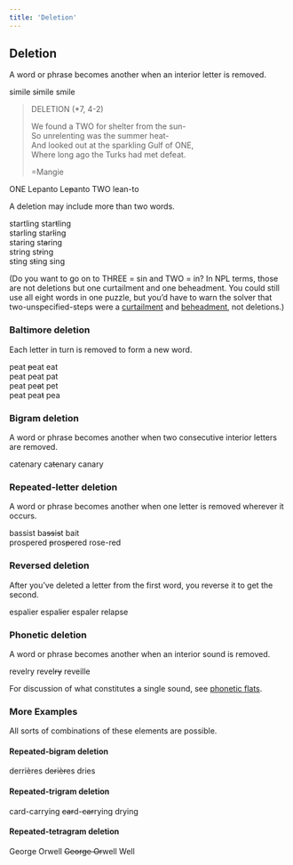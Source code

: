 ```yaml
---
title: 'Deletion'
---
```


## Deletion

A word or phrase becomes another when an interior letter is removed.

<span class="before">simile</span> <span class="before">s<del>i</del>mile</span> <span class="after">smile</span>

> DELETION (*7, 4-2)
> 
> We found a TWO for shelter from the sun-<br/>
> So unrelenting was the summer heat-<br/>
> And looked out at the sparkling Gulf of ONE,<br/>
> Where long ago the Turks had met defeat.
> 
> =Mangie

<span class="before"><label>ONE</label> Lepanto</span> <span class="before">Le<del>p</del>anto</span> <span class="after"><label>TWO</label> lean-to</span>

A deletion may include more than two words.

<p class="example-block">
<span class="before">startling</span> <span class="before">star<del>t</del>ling</span><br/>
<span class="before">starling</span> <span class="before">star<del>l</del>ing</span><br/>
<span class="before">staring</span> <span class="before">st<del>a</del>ring</span><br/>
<span class="before">string</span> <span class="before">st<del>r</del>ing</span><br/>
<span class="before">sting</span> <span class="before">s<del>t</del>ing</span>
<span class="after">sing</span>
</p>

(Do you want to go on to THREE = sin and TWO = in? In NPL terms, those are not deletions but one curtailment and one beheadment. You could still use all eight words in one puzzle, but you&rsquo;d have to warn the solver that two-unspecified-steps were a <a href="base/curtailment">curtailment</a> and <a href="base/beheadment">beheadment</a>, not deletions.)

### Baltimore deletion

Each letter in turn is removed to form a new word.

<p class="example-block">
<span class="before">peat</span> <span class="before"><del>p</del>eat</span> <span class="after">eat</span><br/>
<span class="before">peat</span> <span class="before">p<del>e</del>at</span> <span class="after">pat</span><br/>
<span class="before">peat</span> <span class="before">pe<del>a</del>t</span> <span class="after">pet</span><br/>
<span class="before">peat</span> <span class="before">pea<del>t</del></span> <span class="after">pea</span>
</p>

### Bigram deletion

A word or phrase becomes another when two consecutive interior letters are removed.

<span class="before">catenary</span> <span class="before">ca<del>te</del>nary</span> <span class="after">canary</span>

### Repeated-letter deletion

A word or phrase becomes another when one letter is removed wherever it occurs.

<p class="example-block">
<span class="before">bassist</span> <span class="before">ba<del>ss</del>i<del>s</del>t</span> <span class="after">bait</span><br/>
<span class="before">prospered</span> <span class="before"><del>p</del>ros<del>p</del>ered</span> <span class="after">rose-red</span>
</p>

### Reversed deletion

After you&rsquo;ve deleted a letter from the first word, you reverse it to get the second. 

<span class="before">espalier</span> <span class="before">espal<del>i</del>er</span> <span class="before"><span class="reverse">espaler</span></span> <span class="after">relapse</span>

### Phonetic deletion

A word or phrase becomes another when an interior sound is removed.

<span class="before">revelry</span> <span class="before">revel<del>ry</del></span> <span class="after">reveille</span>

For discussion of what constitutes a single sound, see <a href="modifier/phonetic">phonetic flats</a>.

### More Examples

All sorts of combinations of these elements are possible.

#### Repeated-bigram deletion

<span class="before">derri&egrave;res</span> <span class="before">d<del>er</del>i<del>&egrave;r</del>es</span> <span class="after">dries</span>

#### Repeated-trigram deletion

<span class="before">card-carrying</span> <span class="before"><del>car</del>d-<del>car</del>rying</span> <span class="after">drying</span>

#### Repeated-tetragram deletion

<span class="before">George Orwell</span> <span class="before"><del>Geor</del><del>ge Or</del>well</span> <span class="after">Well</span>